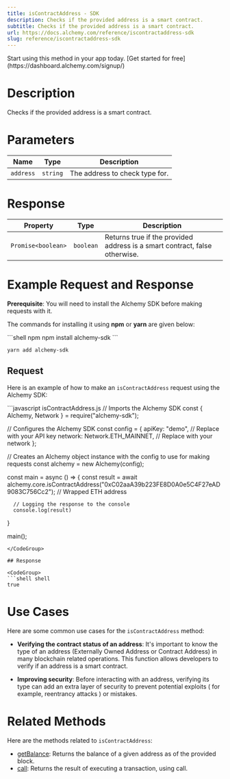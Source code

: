 ```yaml
---
title: isContractAddress - SDK
description: Checks if the provided address is a smart contract.
subtitle: Checks if the provided address is a smart contract.
url: https://docs.alchemy.com/reference/iscontractaddress-sdk
slug: reference/iscontractaddress-sdk
---
```


<Tip title="Don’t have an API key?" icon="star">
  Start using this method in your app today. [Get started for free](https://dashboard.alchemy.com/signup/)
</Tip>

# Description

Checks if the provided address is a smart contract.

# Parameters

| Name      | Type     | Description                    |
| --------- | -------- | ------------------------------ |
| `address` | `string` | The address to check type for. |

# Response

| Property           | Type      | Description                                                                |
| ------------------ | --------- | -------------------------------------------------------------------------- |
| `Promise<boolean>` | `boolean` | Returns true if the provided address is a smart contract, false otherwise. |

# Example Request and Response

**Prerequisite**: You will need to install the Alchemy SDK before making requests with it.

The commands for installing it using **npm** or **yarn** are given below:

<CodeGroup>
  ```shell npm
  npm install alchemy-sdk
  ```

  ```shell yarn
  yarn add alchemy-sdk
  ```
</CodeGroup>

## Request

Here is an example of how to make an `isContractAddress` request using the Alchemy SDK:

<CodeGroup>
  ```javascript isContractAddress.js
  // Imports the Alchemy SDK
  const { Alchemy, Network } = require("alchemy-sdk");

  // Configures the Alchemy SDK
  const config = {
      apiKey: "demo", // Replace with your API key
      network: Network.ETH_MAINNET, // Replace with your network
  };

  // Creates an Alchemy object instance with the config to use for making requests
  const alchemy = new Alchemy(config);

  const main = async () => {
      const result = await alchemy.core.isContractAddress("0xC02aaA39b223FE8D0A0e5C4F27eAD9083C756Cc2"); // Wrapped ETH address

      // Logging the response to the console
      console.log(result)
  }

  main();
  ```
</CodeGroup>

## Response

<CodeGroup>
  ```shell shell
  true
  ```
</CodeGroup>

# Use Cases

Here are some common use cases for the `isContractAddress` method:

* **Verifying the contract status of an address**: It's important to know the type of an address (Externally Owned Address or Contract Address) in many blockchain related operations. This function allows developers to verify if an address is a smart contract.

* **Improving security**: Before interacting with an address, verifying its type can add an extra layer of security to prevent potential exploits ( for example, reentrancy attacks ) or mistakes.

# Related Methods

Here are the methods related to `isContractAddress`:

* [getBalance](/reference/getbalance-sdk): Returns the balance of a given address as of the provided block.
* [call](/reference/call-sdk): Returns the result of executing a transaction, using call.
